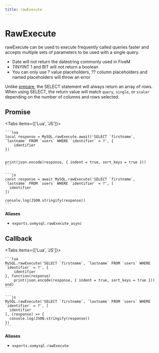 ```yaml
---
title: rawExecute
---
```



# RawExecute

rawExecute can be used to execute frequently called queries faster and accepts multiple sets of parameters to be used with a single query.

- Date will not return the datestring commonly used in FiveM
- TINYINT 1 and BIT will not return a boolean
- You can only use ? value placeholders, ?? column placeholders and named placeholders will throw an error

Unlike [prepare](./prepare), the SELECT statement will always return an array of rows.
When using SELECT, the return value will match `query`, `single`, or `scalar` depending on the number of columns and rows selected.

## Promise

<Tabs items={['Lua', 'JS']}>
  <Tab>

    ```lua
    local response = MySQL.rawExecute.await('SELECT `firstname`, `lastname` FROM `users` WHERE `identifier` = ?', {
        identifier
    })


    print(json.encode(response, { indent = true, sort_keys = true }))
    ```

  </Tab>
  <Tab>

    ```js
    const response = await MySQL.rawExecute('SELECT `firstname`, `lastname` FROM `users` WHERE `identifier` = ?', [
      identifier
    ])

    console.log(JSON.stringify(response))
    ```

  </Tab>
</Tabs>

**Aliases**

- `exports.oxmysql.rawExecute_async`

## Callback

<Tabs items={['Lua', 'JS']}>
  <Tab>

    ```lua
    MySQL.rawExecute('SELECT `firstname`, `lastname` FROM `users` WHERE `identifier` = ?', {
        identifier
    }, function(response)
        print(json.encode(response, { indent = true, sort_keys = true }))
    end)
    ```

  </Tab>
  <Tab>

    ```js
    MySQL.rawExecute('SELECT `firstname`, `lastname` FROM `users` WHERE `identifier` = ?', [
      identifier
    ], (response) => {
      console.log(JSON.stringify(response))
    })
    ```

  </Tab>
</Tabs>

**Aliases**

- `exports.oxmysql.rawExecute`
